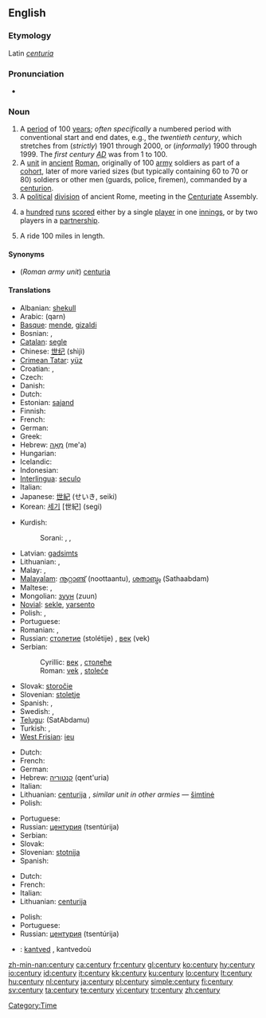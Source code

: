 {{wikipedia|Century}}
==English==
{{rank|floor|example|class|984|century|sorry|share|working}}

===Etymology===
Latin ''[[centuria]]''

===Pronunciation===
* {{audio|en-us-century.ogg|Audio (US)}}

===Noun===
{{en-noun|centur|ies}}

# A [[period]] of 100 [[year]]s; ''often specifically'' a numbered period with conventional start and end dates, e.g., the ''twentieth century'', which stretches from (''strictly'') 1901 through 2000, or (''informally'') 1900 through 1999. The ''first century [[AD]]'' was from 1 to 100.
# A [[unit]] in [[ancient]] [[Roman]], originally of 100 [[army]] soldiers as part of a [[cohort]], later of more varied sizes (but typically containing 60 to 70 or 80) soldiers or other men (guards, police, firemen), commanded by a [[centurion]].
# A [[political]] [[division]] of ancient Rome, meeting in the [[centuriate|Centuriate]] Assembly.
# {{Cricket}} a [[hundred]] [[run]]s [[score]]d either by a single [[player]] in one [[innings]], or by two players in a [[partnership]].
# {{context|US|cycling}} A ride 100 miles in length.

====Synonyms====
* (''Roman army unit'') [[centuria]]

====Translations====
{{trans-top|100 years}}
* Albanian: [[shekull]] {{m}}
* Arabic: {{Arab|[[قرن]]}} (qarn)
* [[Basque]]: [[mende]], [[gizaldi]]
* Bosnian: {{t-|bs|vijek|m}}, {{t-|bs|stoljeće|n}}
* [[Catalan]]: [[segle]] {{m}}
* Chinese: [[世纪]] (shìjì)
* [[Crimean Tatar]]: [[yüz#Crimean Tatar|yüz]]
* Croatian: {{t-|hr|stoljeće|n}}, {{t-|hr|vijek|m}}
* Czech: {{t-|cs|století|n}}
* Danish: {{t-|da|århundred}}
* Dutch: {{t+|nl|eeuw|f}}
* Estonian: [[sajand]]
* Finnish: {{t+|fi|vuosisata}}
* French: {{t+|fr|siècle|m}}
* German: {{t+|de|Jahrhundert|n}}
* Greek: {{t+|el|αιώνας|m|tr=aiónas|sc=Grek}}
* Hebrew: [[מאה|מֵאָה]] (me'a) {{f}}
* Hungarian: {{t-|hu|század}}
* Icelandic: {{t+|is|öld|f}}
* Indonesian: {{t+|id|abad|xs=Indonesian}}
* [[Interlingua]]: [[seculo]]
* Italian: {{t+|it|secolo|m}}
* Japanese: [[世紀]] (せいき, seiki)
* Korean: [[세기]] [世紀] (segi)
{{trans-mid}}
* Kurdish:
*: Sorani: {{t|ku|چه‌رخ|tr=charkh|sc=KUchar}}, {{t|ku|قه‌رن|tr=qarn|sc=KUchar}}, {{t|ku|سه‌ده‌|tr=sada|sc=KUchar}}
* Latvian: [[gadsimts]] {{m}}
* Lithuanian: {{t+|lt|šimtmetis|m|xs=Lithuanian}}, {{t+|lt|amžius|m|xs=Lithuanian}}
* Malay: {{t+|ms|abad|xs=Malay}}, {{t-|ms|kurun|xs=Malay}}
* [[Malayalam]]: [[നൂറ്റാണ്ട്]] (noottaantu), [[ശതാബ്ദം]] (Sathaabdam)
* Maltese: {{t-|mt|seklu|xs=Maltese}}, {{t-|mt|ċentinarju|xs=Maltese}}
* Mongolian: [[зуун]] (zuun)
* [[Novial]]: [[sekle]], [[yarsento]]
* Polish: {{t+|pl|stulecie|n}}, {{t+|pl|wiek|m}}
* Portuguese: {{t+|pt|século|m}}
* Romanian: {{t-|ro|secol|n}}, {{t-|ro|veac|n}}
* Russian: [[столетие]] (stolétije) {{n}}, [[век]] (vek) {{m}}
* Serbian:
*: Cyrillic: [[век#Serbian|век]] {{m}}, [[столеће]] {{n}}
*: Roman: [[vek#Serbian|vek]] {{m}}, [[stoleće]] {{n}}
* Slovak: [[storočie]] {{n}}
* Slovenian: [[stoletje]] {{n}}
* Spanish: {{t-|es|centuria|f}}, {{t+|es|siglo|m}}
* Swedish: {{t+|sv|sekel|n}}, {{t-|sv|århundrade|n}}
* [[Telugu]]: {{t|te|శతాబ్దము|sc=Telu}}(SatAbdamu)
* Turkish: {{t+|tr|yüzyıl}}, {{t+|tr|asır}}
* [[West Frisian]]: [[ieu]]
{{trans-bottom}}

{{trans-top|Roman army type unit}}
* Dutch: {{t-|nl|centurie|f}}
* French: {{t+|fr|centurie|f}}
* German: {{t-|de|Zenturie|f}}
* Hebrew: [[קנטוריה]] (qent'uria) {{f}}
* Italian: {{t-|it|centuria|f}}
* Lithuanian: [[centurija]] {{f}}, ''similar unit in other armies'' — [[šimtinė]] {{f}}
* Polish: {{t-|pl|centuria|f}}
{{trans-mid}}
* Portuguese: {{t-|pt|centúria|f}}
* Russian: [[центурия]] (tsentúrija) {{f}}
* Serbian: {{t-|sr|stotina}}
* Slovak: {{t-|sk|stotina|f}}
* Slovenian: [[stotnija]] {{f}}
* Spanish: {{t-|es|centuria|f}}
{{trans-bottom}}

{{trans-top|political division of Rome}}
* Dutch: {{t-|nl|centurie|f}}
* French: {{t+|fr|centurie|f}}
* Italian: {{t-|it|centuria|f}}
* Lithuanian: [[centurija]] {{f}}
{{trans-mid}}
* Polish: {{t-|pl|centuria|f}}
* Portuguese: {{t-|pt|centúria|f}}
* Russian: [[центурия]] (tsentúrija) {{f}}
{{trans-bottom}}

{{trans-top|cricket}}
{{trans-mid}}
{{trans-bottom}}

{{trans-top|cycling}}
{{trans-mid}}
{{trans-bottom}}

{{checktrans}}
* {{ttbc|Breton}}: [[kantved]] {{m}}, kantvedoù

[[Category:Time]]

[[zh-min-nan:century]]
[[ca:century]]
[[fr:century]]
[[gl:century]]
[[ko:century]]
[[hy:century]]
[[io:century]]
[[id:century]]
[[it:century]]
[[kk:century]]
[[ku:century]]
[[lo:century]]
[[lt:century]]
[[hu:century]]
[[nl:century]]
[[ja:century]]
[[pl:century]]
[[simple:century]]
[[fi:century]]
[[sv:century]]
[[ta:century]]
[[te:century]]
[[vi:century]]
[[tr:century]]
[[zh:century]]